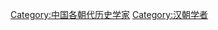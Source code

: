 {{Catnav|頁面分類|历史|歷史學|历史学家|中国历史学家}}
{{Catnav|頁面分類|人物|各職業人物|历史学家|中国历史学家}}
{{Catnav|頁面分類|人文學科|歷史學|历史学家|中国历史学家}}

[[Category:中国各朝代历史学家|Category:中国各朝代历史学家]]
[[Category:汉朝学者|Category:汉朝学者]]